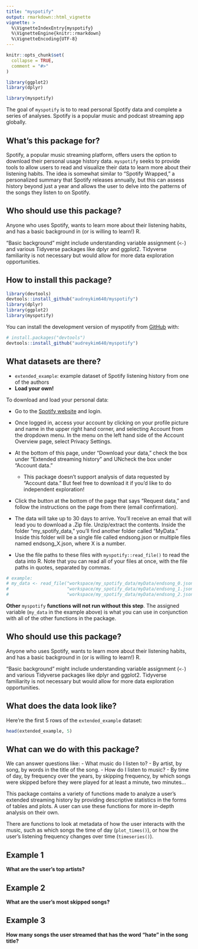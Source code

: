 ```yaml
---
title: "myspotify"
output: rmarkdown::html_vignette
vignette: >
  %\VignetteIndexEntry{myspotify}
  %\VignetteEngine{knitr::rmarkdown}
  %\VignetteEncoding{UTF-8}
---
```


```r
knitr::opts_chunk$set(
  collapse = TRUE,
  comment = "#>"
)

library(ggplot2)
library(dplyr)
```

```r
library(myspotify)
```

The goal of `myspotify` is to to read personal Spotify data and complete a series of analyses. Spotify is a popular music and podcast streaming app globally.

## What's this package for?

Spotify, a popular music streaming platform, offers users the option to download their personal usage history data. `myspotify` seeks to provide tools to allow users to read and visualize their data to learn more about their listening habits. The idea is somewhat similar to "Spotify Wrapped," a personalized summary that Spotify releases annually, but this can assess history beyond just a year and allows the user to delve into the patterns of the songs they listen to on Spotify.

## Who should use this package?

Anyone who uses Spotify, wants to learn more about their listening habits, and has a basic background in (or is willing to learn!) R.

“Basic background” might include understanding variable assignment (`<-`) and various Tidyverse packages like dplyr and ggplot2. Tidyverse familiarity is not necessary but would allow for more data exploration opportunities.

## How to install this package?

```r
library(devtools)
devtools::install_github("audreykim640/myspotify")
library(dplyr)
library(ggplot2)
library(myspotify)
```


You can install the development version of myspotify from [GitHub](https://github.com/) with:

``` r
# install.packages("devtools")
devtools::install_github("audreykim640/myspotify")
```

## What datasets are there?

-   `extended_example`: example dataset of Spotify listening history from one of the authors
-  **Load your own!**

To download and load your personal data:

-   Go to the [Spotify website](http://spotify.com) and login.

-   Once logged in, access your account by clicking on your profile picture and name in the upper right hand corner, and selecting Account from the dropdown menu. In the menu on the left hand side of the Account Overview page, select Privacy Settings.

-   At the bottom of this page, under "Download your data," check the box under "Extended streaming history" and UNcheck the box under "Account data."

    -   This package doesn't support analysis of data requested by "Account data." But feel free to download it if you'd like to do independent exploration!

-   Click the button at the bottom of the page that says "Request data," and follow the instructions on the page from there (email confirmation).

-   The data will take up to 30 days to arrive. You'll receive an email that will lead you to download a .Zip file. Unzip/extract the contents. Inside the folder "my_spotify_data," you'll find another folder called "MyData." Inside this folder will be a single file called endsong.json or multiple files named endsong_X.json, where X is a number.

-   Use the file paths to these files with `myspotify::read_file()` to read the data into R. Note that you can read all of your files at once, with the file paths in quotes, separated by commas.

```r
# example:
# my_data <- read_file("workspace/my_spotify_data/myData/endsong_0.json",
#                      "workspace/my_spotify_data/myData/endsong_1.json",
#                      "workspace/my_spotify_data/myData/endsong_2.json")
```

**Other** `myspotify` **functions will not run without this step**. The assigned variable (`my_data` in the example above) is what you can use in conjunction with all of the other functions in the package.

## Who should use this package?

Anyone who uses Spotify, wants to learn more about their listening habits, and has a basic background in (or is willing to learn!) R.

"Basic background" might include understanding variable assignment (`<-`) and various Tidyverse packages like dplyr and ggplot2. Tidyverse familiarity is not necessary but would allow for more data exploration opportunities.

## What does the data look like?

Here're the first 5 rows of the `extended_example` dataset:

```r
head(extended_example, 5)
```

## What can we do with this package?

We can answer questions like: - What music do I listen to? - By artist, by song, by words in the title of the song. - How do I listen to music? - By time of day, by frequency over the years, by skipping frequency, by which songs were skipped before they were played for at least a minute, two minutes...

This package contains a variety of functions made to analyze a user's extended streaming history by providing descriptive statistics in the forms of tables and plots. A user can use these functions for more in-depth analysis on their own.

There are functions to look at metadata of how the user interacts with the music, such as which songs the time of day (`plot_times()`), or how the user's listening frequency changes over time (`timeseries()`).

## Example 1

**What are the user's top artists?**

## Example 2

**What are the user's most skipped songs?**

## Example 3

**How many songs the user streamed that has the word "hate" in the song title?**
